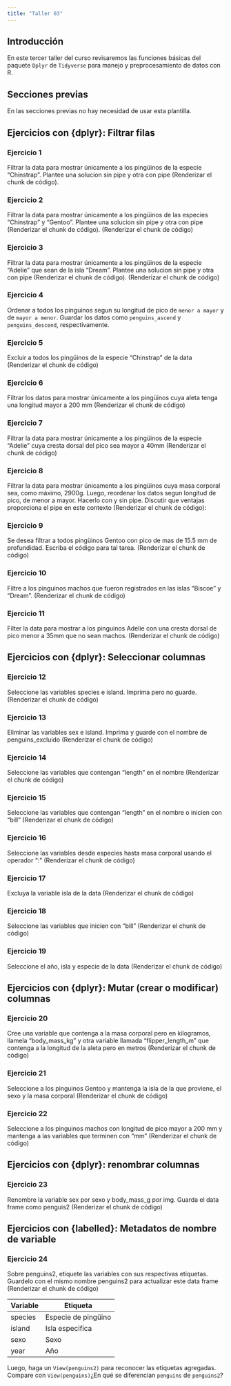 ```yaml
---
title: "Taller 03"
---
```


## Introducción

En este tercer taller del curso revisaremos las funciones básicas del paquete `Dplyr` de `Tidyverse` para manejo y preprocesamiento de datos con R. 

## Secciones previas

En las secciones previas no hay necesidad de usar esta plantilla.

## Ejercicios con {dplyr}: Filtrar filas

### Ejercicio 1 {.unnumbered}

Filtrar la data para mostrar únicamente a los pingüinos de la especie "Chinstrap". Plantee una solucion sin pipe y otra con pipe (Renderizar el chunk de código).


### Ejercicio 2 {.unnumbered}

Filtrar la data para mostrar únicamente a los pingüinos de las especies "Chinstrap" y "Gentoo". Plantee una solucion sin pipe y otra con pipe (Renderizar el chunk de código). (Renderizar el chunk de código)



### Ejercicio 3 {.unnumbered}

Filtrar la data para mostrar únicamente a los pingüinos de la especie "Adelie" que sean de la isla "Dream". Plantee una solucion sin pipe y otra con pipe (Renderizar el chunk de código). (Renderizar el chunk de código)



### Ejercicio 4 {.unnumbered}

Ordenar a todos los pinguinos segun su longitud de pico de `menor a mayor` y de `mayor a menor`. Guardar los datos como `penguins_ascend` y `penguins_descend`, respectivamente.


### Ejercicio 5 {.unnumbered}

Excluir a todos los pingüinos de la especie "Chinstrap" de la data (Renderizar el chunk de código)


### Ejercicio 6 {.unnumbered}

Filtrar los datos para mostrar únicamente a los pingüinos cuya aleta tenga una longitud mayor a 200 mm (Renderizar el chunk de código)



### Ejercicio 7 {.unnumbered}

Filtrar la data para mostrar únicamente a los pingüinos de la especie "Adelie" cuya cresta dorsal del pico sea mayor a 40mm (Renderizar el chunk de código)



### Ejercicio 8 {.unnumbered}

Filtrar la data para mostrar únicamente a los pingüinos cuya masa corporal sea, como máximo, 2900g. Luego, reordenar los datos segun longitud de pico, de menor a mayor. Hacerlo con y sin pipe. Discutir que ventajas proporciona el pipe en este contexto (Renderizar el chunk de código):


### Ejercicio 9 {.unnumbered}

Se desea filtrar a todos pingüinos Gentoo con pico de mas de 15.5 mm de profundidad. Escriba el código para tal tarea. (Renderizar el chunk de código)


### Ejercicio 10 {.unnumbered}

Filtre a los pinguinos machos que fueron registrados en las islas "Biscoe" y "Dream". (Renderizar el chunk de código)


### Ejercicio 11 {.unnumbered}

Filter la data para mostrar a los pinguinos Adelie con una cresta dorsal de pico menor a 35mm que no sean machos. (Renderizar el chunk de código)


## Ejercicios con {dplyr}: Seleccionar columnas

### Ejercicio 12 {.unnumbered}

Seleccione las variables species e island. Imprima pero no guarde. (Renderizar el chunk de código)



### Ejercicio 13 {.unnumbered}

Eliminar las variables sex e island. Imprima y guarde con el nombre de penguins_excluido (Renderizar el chunk de código)


### Ejercicio 14 {.unnumbered}

Seleccione las variables que contengan "length" en el nombre (Renderizar el chunk de código)


### Ejercicio 15 {.unnumbered}

Seleccione las variables que contengan "length" en el nombre o inicien con "bill" (Renderizar el chunk de código)


### Ejercicio 16 {.unnumbered}

Seleccione las variables desde especies hasta masa corporal usando el operador ":" (Renderizar el chunk de código)


### Ejercicio 17 {.unnumbered}

Excluya la variable isla de la data (Renderizar el chunk de código)


### Ejercicio 18 {.unnumbered}

Seleccione las variables que inicien con "bill" (Renderizar el chunk de código)



### Ejercicio 19 {.unnumbered}

Seleccione el año, isla y especie de la data (Renderizar el chunk de código)


## Ejercicios con {dplyr}: Mutar (crear o modificar) columnas

### Ejercicio 20 {.unnumbered}

Cree una variable que contenga a la masa corporal pero en kilogramos, llamela "body_mass_kg" y otra variable llamada "flipper_length_m" que contenga a la longitud de la aleta pero en metros (Renderizar el chunk de código)



### Ejercicio 21 {.unnumbered}

Seleccione a los pinguinos Gentoo y mantenga la isla de la que proviene, el sexo y la masa corporal (Renderizar el chunk de código)


### Ejercicio 22 {.unnumbered}

Seleccione a los pinguinos machos con longitud de pico mayor a 200 mm y mantenga a las variables que terminen con "mm" (Renderizar el chunk de código)



## Ejercicios con {dplyr}: renombrar columnas

### Ejercicio 23 {.unnumbered}

Renombre la variable sex por sexo y body_mass_g por img. Guarda el data frame como penguis2 (Renderizar el chunk de código)



## Ejercicios con {labelled}: Metadatos de nombre de variable

### Ejercicio 24 {.unnumbered}

Sobre penguins2, etiquete las variables con sus respectivas etiquetas. Guardelo con el mismo nombre penguins2 para actualizar este data frame (Renderizar el chunk de código)

| Variable | Etiqueta            |
|----------|---------------------|
| species  | Especie de pingüino |
| island   | Isla especifica     |
| sexo     | Sexo                |
| year     | Año                 |



Luego, haga un `View(penguins2)` para reconocer las etiquetas agregadas. Compare con `View(penguins)`¿En qué se diferencian `penguins` de `penguins2`?
